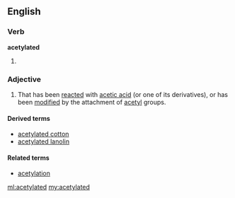==English==

===Verb===
'''acetylated'''

# {{past of|[[acetylate]]}}

===Adjective===
{{en-adj}}

# That has been [[reacted]] with [[acetic acid]] (or one of its derivatives), or has been [[modified]] by the attachment of [[acetyl]] groups.

====Derived terms====
*[[acetylated cotton]]
*[[acetylated lanolin]]

====Related terms====
*[[acetylation]]

[[ml:acetylated]]
[[my:acetylated]]